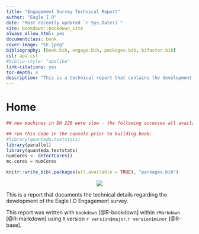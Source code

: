 --- 
title: "Engagement Survey Technical Report"
author: "Eagle I.O"
date: "Most recently updated `r Sys.Date()`"
site: bookdown::bookdown_site
always_allow_html: yes
documentclass: book
cover-image: "EE.jpeg"
bibliography: [book.bib, engage.bib, packages.bib, bifactor.bib]
csl: apa.csl
#biblio-style: "apalike"
link-citations: yes
toc-depth: 4
description: "This is a technical report that contains the development of the Eagle IO Engagement survey. The output format for this example is bookdown::gitbook."
---

# Home {.unnumbered}


```{r quicker, message=FALSE, warning=FALSE, echo=FALSE}

## new machines in DH 226 were slow - the following accesses all available processor cores

## run this code in the console prior to building book:
#library(quanteda.textstats)
library(parallel)
library(quanteda.textstats)
numCores <- detectCores()
mc.cores = numCores

knitr::write_bib(.packages(all.available = TRUE), "packages.bib")

```

<center>
![](Images/EE.jpeg)
</center>  

This is a report that documents the technical details regarding the development of the Eagle I.O Engagement survey.

This report was written with `bookdown` [@R-bookdown] within `rMarkdown` [@R-markdown] using `R` version `r version$major`.`r version$minor` [@R-base].
